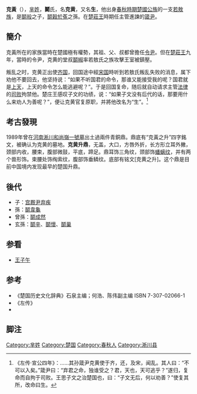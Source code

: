 {{Infobox 先秦人物
|名称= 克黄
|图像=
|图说=
|姓=[[芈姓|芈]]
|氏=[[若敖族|鬬氏]]
|名=克黄
|字=
|别名=生
|别字=
|谥号=
|时代=春秋时期
|国家=
|身份=[[楚国|楚国]][[箴尹|箴尹]]
|出生=
|逝世=
|在位=
|父=[[鬬般|鬬般]]
|母=
|正妻=
|妾=
|子女=[[宫厩尹弃疾|宫厩尹弃疾]]
|太子=
}}
'''克黃'''（{{bd|？||？|catIdx=D鬬}}），[[芈姓|芈姓]]，'''鬬'''氏，名'''克黄'''，又名'''生'''，他出身[[春秋時期|春秋時期]][[楚國|楚國]][[公族|公族]]的一支[[若敖族|若敖族]]，是[[鬬般|鬬般]]之子，[[鬬穀於菟|鬬穀於菟]]之孫。在[[楚莊王|楚莊王]]時期任主管進諫的[[箴尹|箴尹]]。

== 簡介 ==
克黃所在的家族當時在楚國極有權勢，其祖、父、叔都曾擔任[[令尹|令尹]]。但在[[楚莊王|楚莊王]]九年，當時的令尹，克黄的堂叔[[鬬椒|鬬椒]]率若敖氏之族攻擊王室被鎮壓。

叛乱之时，克黄正出使[[齐国|齐国]]，回国途中經[[宋国|宋国]]時听到若敖氏叛乱失败的消息，属下劝他不要回去，他坚持说：“如果不听国君的命令，那谁又能接受我的呢？国君就是[[上天|上天]]，上天的命令怎么能逃避呢？”。于是回国复命，随后就自动请求主管[[法律|法律]]的[[司败|司败]]拘禁他。楚庄王感叹子文的功绩，说：“如果子文没有后代的话，那要用什么来劝人为善呢？”，便让克黄官复原职，并將他改名为“生”。<ref>《左传·宣公四年》：……其孙箴尹克黄使于齐，还，及宋，闻乱。其人曰：“不可以入矣。”箴尹曰：“弃君之命，独谁受之？君，天也，天可逃乎？”遂归，复命而自拘于司败。王思子文之治楚国也，曰：“子文无后，何以劝善？”使复其所，改命曰生。</ref>

== 考古發現 ==
{{main|淅川和尚岭与徐家岭楚墓群}}
1989年曾在[[河南|河南]][[淅川|淅川]][[淅川和尚岭与徐家岭楚墓群|和尚嶺一號墓]]出土過兩件青銅鼎。鼎底有“克黃之升”四字銘文，被确认为克黄的墓地。'''克黄升鼎'''，无盖，大口，方唇外折，长方形立耳外撇，颈部内收，腰束，腹部微鼓，平底，蹄足。鼎耳饰三角纹，颈部饰[[蟠螭纹|蟠螭纹]]，并有两个兽形饰。束腰处饰绹索纹，腹部饰垂鳞纹。底部有铭文[克黄之升]。这个鼎是目前中国境内发现最早的楚国升鼎。

== 後代 ==
*子：[[宫厩尹弃疾|宫厩尹弃疾]]
*孫：[[鬬韋龜|鬬韋龜]]
*曾孫：[[鬬成然|鬬成然]]
*玄孫：[[鬬辛|鬬辛]]、[[鬬懷|鬬懷]]、[[鬬巢|鬬巢]]

==参看==
*[[王子午|王子午]]

==参考==
*《楚国历史文化辞典》石泉主编；何浩、陈伟副主编 ISBN 7-307-02066-1
*《左传》
*<references group="参考"/>

==脚注==
{{reflist}}
[[Category:芈姓|Category:芈姓]]
[[Category:楚国|Category:楚国]]
[[Category:春秋人|Category:春秋人]]
[[Category:淅川县|Category:淅川县]]